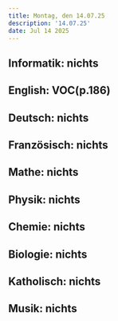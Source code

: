 ```yaml
---
title: Montag, den 14.07.25
description: '14.07.25'
date: Jul 14 2025
---
```


## Informatik: nichts

## English: VOC(p.186)

## Deutsch: nichts

## Französisch: nichts

## Mathe: nichts

## Physik: nichts

## Chemie: nichts

## Biologie: nichts

## Katholisch: nichts

## Musik: nichts
